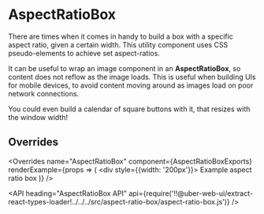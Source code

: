 <!--
Copyright (c) 2018-2019 Uber Technologies, Inc.

This source code is licensed under the MIT license found in the
LICENSE file in the root directory of this source tree.
-->





# AspectRatioBox

There are times when it comes in handy to build a box with a specific aspect ratio, given a certain width. This utility component uses CSS pseudo-elements to achieve set aspect-ratios.

<Example title="Basic usage" path="examples/aspect-ratio-box/basic.js">
  <AspectRatioBoxBasic />
</Example>

It can be useful to wrap an image component in an **AspectRatioBox**, so content does not reflow as the image loads. This is useful when building UIs for mobile devices, to avoid content moving around as images load on poor network connections.

<Example title="Image in an AspectRatioBox" path="examples/aspect-ratio-box/image.js">
  <AspectRatioBoxImage />
</Example>

You could even build a calendar of square buttons with it, that resizes with the window width!

<Example title="Full-width calendar" path="examples/aspect-ratio-box/calendar.js">
  <AspectRatioBoxCalendar />
</Example>

## Overrides

<Overrides
  name="AspectRatioBox"
  component={AspectRatioBoxExports}
  renderExample={props => (
    <div style={{width: '200px'}}>
      <AspectRatioBox
        overrides={props.overrides}
      >
        Example aspect ratio box
      </AspectRatioBox>
    </div>
  )}
/>

<API
  heading="AspectRatioBox API"
  api={require('!!@uber-web-ui/extract-react-types-loader!../../../src/aspect-ratio-box/aspect-ratio-box.js')}
/>
